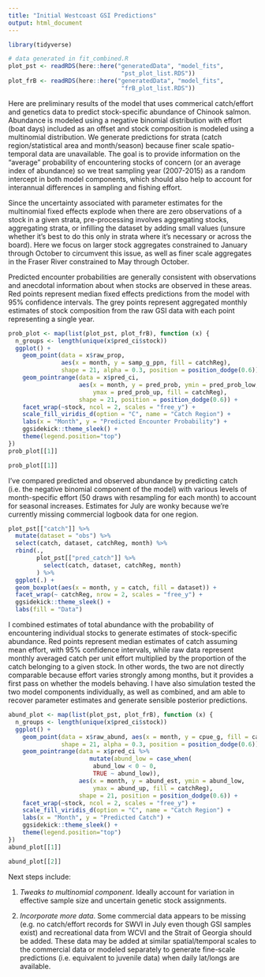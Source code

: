 ```yaml
---
title: "Initial Westcoast GSI Predictions"
output: html_document
---
```


```r
library(tidyverse)

# data generated in fit_combined.R
plot_pst <- readRDS(here::here("generatedData", "model_fits",
                                "pst_plot_list.RDS"))
plot_frB <- readRDS(here::here("generatedData", "model_fits",
                                "frB_plot_list.RDS"))
```

Here are preliminary results of the model that uses commerical catch/effort and genetics data to predict stock-specific abundance of Chinook salmon. Abundance is modeled using a negative binomial distribution with effort (boat days) included as an offset and stock composition is modeled using a multinomial distribution. We generate predictions for strata (catch region/statistical area and month/season) because finer scale spatio-temporal data are unavailable. The goal is to provide information on the "average" probability of encountering stocks of concern (or an average index of abundance) so we treat sampling year (2007-2015) as a random intercept in both model components, which should also help to account for interannual differences in sampling and fishing effort.

Since the uncertainty associated with parameter estimates for the multinomial fixed effects explode when there are zero observations of a stock in a given strata, pre-processing involves aggregating stocks, aggregating strata, or infilling the dataset by adding small values (unsure whether it's best to do this only in strata where it's necessary or across the board). Here we focus on larger stock aggregates constrained to January through October to circumvent this issue, as well as finer scale aggregates in the Fraser River constrained to May through October.

Predicted encounter probabilities are generally consistent with observations and anecdotal information about when stocks are observed in these areas. Red points represent median fixed effects predictions from the model with 95% confidence intervals. The grey points represent aggregated monthly estimates of stock composition from the raw GSI data with each point representing a single year. 

```r
prob_plot <- map(list(plot_pst, plot_frB), function (x) {
  n_groups <- length(unique(x$pred_ci$stock))
  ggplot() +
    geom_point(data = x$raw_prop, 
               aes(x = month, y = samp_g_ppn, fill = catchReg),
               shape = 21, alpha = 0.3, position = position_dodge(0.6)) +
    geom_pointrange(data = x$pred_ci, 
                    aes(x = month, y = pred_prob, ymin = pred_prob_low, 
                        ymax = pred_prob_up, fill = catchReg), 
                    shape = 21, position = position_dodge(0.6)) +
    facet_wrap(~stock, ncol = 2, scales = "free_y") +
    scale_fill_viridis_d(option = "C", name = "Catch Region") +
    labs(x = "Month", y = "Predicted Encounter Probability") +
    ggsidekick::theme_sleek() +
    theme(legend.position="top")
})
prob_plot[[1]]
```

```r
prob_plot[[1]]
```

I've compared predicted and observed abundance by predicting catch (i.e. the negative binomial component of the model) with various levels of month-specific effort (50 draws with resampling for each month) to account for seasonal increases. Estimates for July are wonky because we're currently missing commercial logbook data for one region.

```r
plot_pst[["catch"]] %>% 
  mutate(dataset = "obs") %>% 
  select(catch, dataset, catchReg, month) %>% 
  rbind(., 
        plot_pst[["pred_catch"]] %>% 
          select(catch, dataset, catchReg, month)
        ) %>% 
  ggplot(.) +
  geom_boxplot(aes(x = month, y = catch, fill = dataset)) +
  facet_wrap(~ catchReg, nrow = 2, scales = "free_y") +
  ggsidekick::theme_sleek() +
  labs(fill = "Data")
```

I combined estimates of total abundance with the probability of encountering individual stocks to generate estimates of stock-specific abundance. Red points represent median estimates of catch assuming mean effort, with 95% confidence intervals, while raw data represent monthly averaged catch per unit effort multiplied by the proportion of the catch belonging to a given stock. In other words, the two are not directly comparable because effort varies strongly among months, but it provides a first pass on whether the models behaving. I have also simulation tested the two model components individually, as well as combined, and am able to recover parameter estimates and generate sensible posterior predictions.

```r
abund_plot <- map(list(plot_pst, plot_frB), function (x) {
  n_groups <- length(unique(x$pred_ci$stock))
  ggplot() +
    geom_point(data = x$raw_abund, aes(x = month, y = cpue_g, fill = catchReg),
               shape = 21, alpha = 0.3, position = position_dodge(0.6)) +
    geom_pointrange(data = x$pred_ci %>% 
                       mutate(abund_low = case_when(
                        abund_low < 0 ~ 0,
                        TRUE ~ abund_low)), 
                    aes(x = month, y = abund_est, ymin = abund_low, 
                        ymax = abund_up, fill = catchReg), 
                    shape = 21, position = position_dodge(0.6)) +
    facet_wrap(~stock, ncol = 2, scales = "free_y") +
    scale_fill_viridis_d(option = "C", name = "Catch Region") +
    labs(x = "Month", y = "Predicted Catch") +
    ggsidekick::theme_sleek() +
    theme(legend.position="top")
})
abund_plot[[1]]
```

```r
abund_plot[[2]]
```

Next steps include:

1. _Tweaks to multinomial component_. Ideally account for variation in effective sample size and uncertain genetic stock assignments.

2. _Incorporate more data_. Some commercial data appears to be missing (e.g. no catch/effort records for SWVI in July even though GSI samples exist) and  recreational data from WCVI and the Strait of Georgia should be added. These data may be added at similar spatial/temporal scales to the commercial data or modeled separately to generate fine-scale predictions (i.e. equivalent to juvenile data) when daily lat/longs are available.
